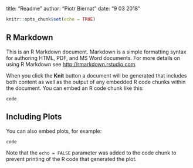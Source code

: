 
title: "Readme"
author: "Piotr Biernat"
date: "9 03 2018"


```r
knitr::opts_chunk$set(echo = TRUE)
```

## R Markdown

This is an R Markdown document. Markdown is a simple formatting syntax for authoring HTML, PDF, and MS Word documents. For more details on using R Markdown see <http://rmarkdown.rstudio.com>.

When you click the **Knit** button a document will be generated that includes both content as well as the output of any embedded R code chunks within the document. You can embed an R code chunk like this:

```
code
```

## Including Plots

You can also embed plots, for example:

```
code
```

Note that the `echo = FALSE` parameter was added to the code chunk to prevent printing of the R code that generated the plot.
